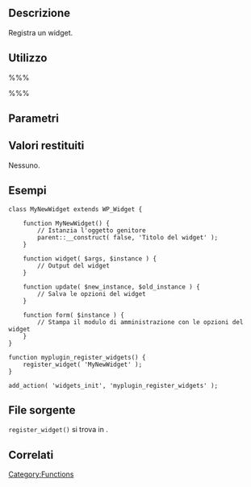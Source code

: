 {{Languages|
{{en|Function Reference/register_widget}}
{{it|Riferimento funzioni/register_widget}}
}}

== Descrizione ==

Registra un widget.

== Utilizzo ==

%%%<?php register_widget( $widget_class ) ?>%%%

== Parametri ==

{{it:Parameter|$widget_class|object|Il nome di una classe che estende WP_Widget.}}

== Valori restituiti ==

Nessuno.

== Esempi ==

<pre>
class MyNewWidget extends WP_Widget {

	function MyNewWidget() {
		// Istanzia l'oggetto genitore
		parent::__construct( false, 'Titolo del widget' );
	}

	function widget( $args, $instance ) {
		// Output del widget
	}

	function update( $new_instance, $old_instance ) {
		// Salva le opzioni del widget
	}

	function form( $instance ) {
		// Stampa il modulo di amministrazione con le opzioni del widget
	}
}

function myplugin_register_widgets() {
	register_widget( 'MyNewWidget' );
}

add_action( 'widgets_init', 'myplugin_register_widgets' );
</pre>

== File sorgente ==

<tt>register_widget()</tt> si trova in {{Trac|wp-includes/widgets.php}}.

== Correlati ==

{{Widget Tags}}

{{it:Tag Footer}}

[[Category:Functions]]